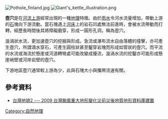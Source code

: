 {{河流系列模板}}

[[File:Pothole_finland.jpg|thumb]]
[[File:Giant's_kettle_illustration.png|thumb]]

'''壺穴'''是在[[河流|河流]][[上游|上游]]經常出現的一種[[地理|地理]]特徵。由於[[雨|雨水]]令河水流量增加，帶動上游的[[石|石]]塊向下游流動。當石塊遇上[[河床|河床]]上的岩石凹處無法前進時，會被水流帶動而打轉，經歷長時間後其將障礙磨穿，形成一圓形孔洞，稱為壺穴。

漩渦狀水流，更加速壺穴的挖掘與形成。急流或瀑布流水自由落體的撞擊，亦可產生壺穴，所謂滴水穿石，可產生圓柱狀甚至鑿穿岩塊而形成如管狀的壺穴。而平流的水流或海流於懸崖或河道轉彎處可能改變成擾流，漩渦水流的挖鑿亦可能形成懸崖峭壁或河岸岩壁的壺穴。

下游地區壺穴通常較上游為少，此與石塊大小與攜帶流速有關。

==參考資料==
*[http://digimuse.nmns.edu.tw/taiwanlandform2/01_south/pageB/pageB_04_155.html 台灣地貌2 --- 2009 台灣颱風重大地形變化災前災後地質地形資料庫建置] {{Wayback|url=http://digimuse.nmns.edu.tw/taiwanlandform2/01_south/pageB/pageB_04_155.html |date=20200912022735 }}

{{Authority control}}
{{geo-term-stub}}
[[Category:自然地理|Category:自然地理]]